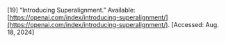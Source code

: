 \[19\]	“Introducing Superalignment.” Available: [https://openai.com/index/introducing-superalignment/](https://openai.com/index/introducing-superalignment/). \[Accessed: Aug. 18, 2024\]